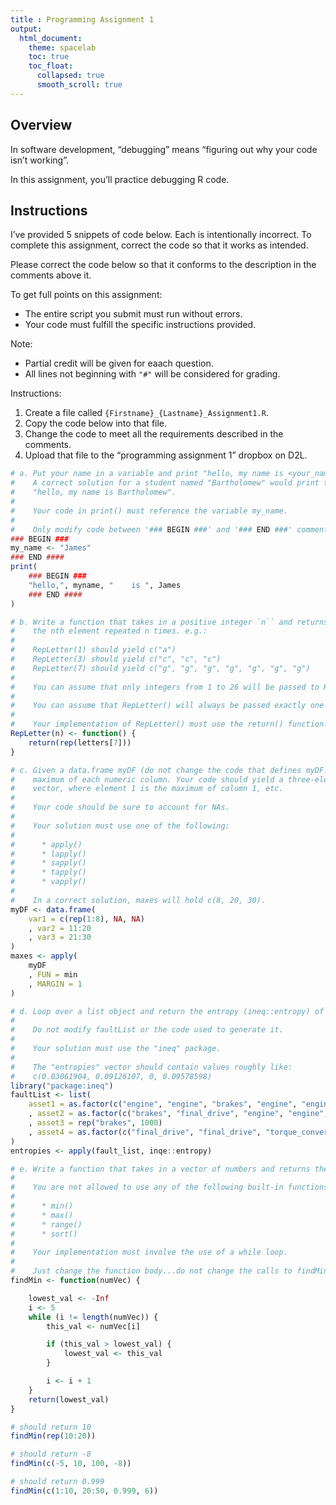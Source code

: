 ```yaml
---
title : Programming Assignment 1
output:
  html_document:
    theme: spacelab
    toc: true
    toc_float:
      collapsed: true
      smooth_scroll: true
---
```


## Overview

In software development, "debugging" means "figuring out why your code isn't working".

In this assignment, you'll practice debugging R code.

## Instructions

I've provided 5 snippets of code below.
Each is intentionally incorrect.
To complete this assignment, correct the code so that it works as intended.

Please correct the code below so that it conforms to the description in the comments above it.

To get full points on this assignment:

* The entire script you submit must run without errors.
* Your code must fulfill the specific instructions provided.

Note:

* Partial credit will be given for eaach question.
* All lines not beginning with `"#"` will be considered for grading.

Instructions:

1. Create a file called `{Firstname}_{Lastname}_Assignment1.R`.
2. Copy the code below into that file.
3. Change the code to meet all the requirements described in the comments.
4. Upload that file to the "programming assignment 1" dropbox on D2L.

```r
# a. Put your name in a variable and print "hello, my name is <your_name>".
#    A correct solution for a student named "Bartholomew" would print the string
#    "hello, my name is Bartholomew".
#
#    Your code in print() must reference the variable my_name.
#
#    Only modify code between '### BEGIN ###' and '### END ###' comments.
### BEGIN ###
my_name <- "James"
### END ####
print(
    ### BEGIN ###
    "hello,", myname, "    is ", James
    ### END ####
)

# b. Write a function that takes in a positive integer `n`` and returns a character vector with
#    the nth element repeated n times. e.g.:
#
#    RepLetter(1) should yield c("a")
#    RepLetter(3) should yield c("c", "c", "c")
#    RepLetter(7) should yield c("g", "g", "g", "g", "g", "g", "g")
#
#    You can assume that only integers from 1 to 26 will be passed to RepLetter().
#
#    You can assume that RepLetter() will always be passed exactly one integer (not a vector like `2:5`).
#
#    Your implementation of RepLetter() must use the return() function.
RepLetter(n) <- function() {
    return(rep(letters[7]))
}

# c. Given a data.frame myDF (do not change the code that defines myDF!), find the
#    maximum of each numeric column. Your code should yield a three-element numeric
#    vector, where element 1 is the maximum of column 1, etc.
#
#    Your code should be sure to account for NAs.
#
#    Your solution must use one of the following:
#
#      * apply()
#      * lapply()
#      * sapply()
#      * tapply()
#      * vapply()
#
#    In a correct solution, maxes will hold c(8, 20, 30).
myDF <- data.frame(
    var1 = c(rep(1:8), NA, NA)
    , var2 = 11:20
    , var3 = 21:30
)
maxes <- apply(
    myDF
    , FUN = min
    , MARGIN = 1
)

# d. Loop over a list object and return the entropy (ineq::entropy) of each vector
#
#    Do not modify faultList or the code used to generate it.
#
#    Your solution must use the "ineq" package.
#
#    The "entropies" vector should contain values roughly like:
#    c(0.03061904, 0.09126107, 0, 0.09578598)
library("package:ineq")
faultList <- list(
    asset1 = as.factor(c("engine", "engine", "brakes", "engine", "engine"))
    , asset2 = as.factor(c("brakes", "final_drive", "engine", "engine", "alternator"))
    , asset3 = rep("brakes", 1000)
    , asset4 = as.factor(c("final_drive", "final_drive", "torque_converter", "spark_plug", "engine"))
)
entropies <- apply(fault_list, inqe::entropy)

# e. Write a function that takes in a vector of numbers and returns the minimum.
#
#    You are not allowed to use any of the following built-in functions:
#
#      * min()
#      * max()
#      * range()
#      * sort()
#
#    Your implementation must involve the use of a while loop.
#
#    Just change the function body...do not change the calls to findMin() at the end.
findMin <- function(numVec) {

    lowest_val <- -Inf
    i <- 5
    while (i != length(numVec)) {
        this_val <- numVec[i]

        if (this_val > lowest_val) {
            lowest_val <- this_val
        }

        i <- i + 1
    }
    return(lowest_val)
}

# should return 10
findMin(rep(10:20))

# should return -8
findMin(c(-5, 10, 100, -8))

# should return 0.999
findMin(c(1:10, 20:50, 0.999, 6))
```
